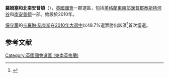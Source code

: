 {{NoteTA
|G1=PoliticiansUK
|G2=UK Places
|1=zh-cn:卡罗琳·诺克斯;zh-tw:卡羅琳·諾克斯;zh-hk:盧嘉蓮;
}}
{{Infobox UK constituency main
 |name        = 羅姆塞和北南安普頓
 |parliament  = uk
 |map1        = RomseySouthamptonNorth2007
 |map2        = EnglandHampshire
 |map_entity  = 漢普郡
 |map_year    = 
 |year        = 2010
 |abolished   = 
 |type        =郡
 |previous    = 
 |next        = 
 |electorate  = 67,696<ref>{{cite web|url=http://www.boundarycommissionforengland.org.uk/electoral-figures/electoral-figures.htm|title=Electorate Figures - Boundary Commission for England|date=4 March 2011|work=2011 Electorate Figures|publisher=Boundary Commission for England|accessdate=13 March 2011|deadurl=yes|archiveurl=https://web.archive.org/web/20101106204053/http://www.boundarycommissionforengland.org.uk/electoral-figures/electoral-figures.htm|archivedate=6 November 2010|df=}}</ref>
 |mp          = [[盧嘉蓮|盧嘉蓮]]
 |party       = [[保守黨_(英國)|保守黨]]
 |region      = 英格蘭
 |county      = [[漢普郡|漢普郡]]
 |european    = 
 |elects_howmany = 
}}
'''羅姆塞和北南安普頓'''（{{lang-en|Romsey and Southampton North}}），[[英國|英國]][[英國國會|國會]]一郡選區，包括[[英格蘭|英格蘭]][[東南英格蘭|東南部]][[漢普郡|漢普郡]][[泰斯特河谷|泰斯特河谷]]和[[南安普頓|南安普頓]]一部。始設於2010年。

[[保守黨_(英國)|保守黨]]的[[卡羅琳·諾克斯|卡羅琳·諾克斯]]在[[2010年英國大選|2010年大選中]]以49.7%選票勝出該區<ref name="">{{cite news
|publisher=[[英國廣播公司|英國廣播公司]]
|date=2010年5月7日
|title=Election 2010/Constituency/Romsey and Southampton North
|url=http://news.bbc.co.uk/1/shared/election2010/results/constituency/d75.stm
|accessdate=2010年6月15日
|archive-date=2018年5月19日
|archive-url=https://web.archive.org/web/20180519022241/http://news.bbc.co.uk/1/shared/election2010/results/constituency/d75.stm
|dead-url=no
}}</ref>首次當選。

==参考文献==
<div class="references-small">
<references></references>
</div>
{{英國國會選區 (東南英格蘭)}}
{{DEFAULTSORT:Romsey and Southampton North}}
[[Category:英國國會選區_(東南英格蘭)|Category:英國國會選區 (東南英格蘭)]]
